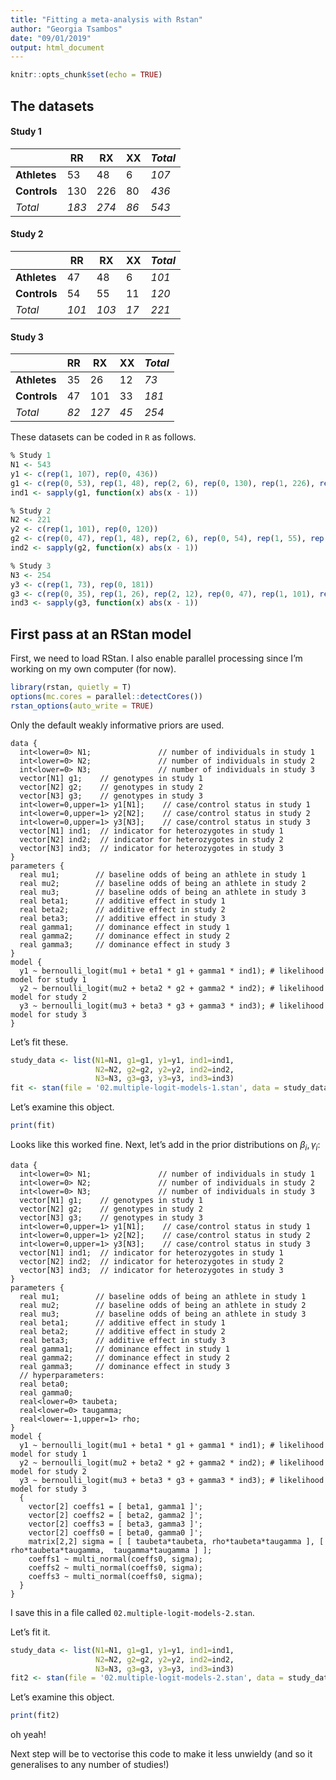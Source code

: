 ```yaml
---
title: "Fitting a meta-analysis with Rstan"
author: "Georgia Tsambos"
date: "09/01/2019"
output: html_document
---
```


```r
knitr::opts_chunk$set(echo = TRUE)
```

## The datasets

#### Study 1

|              | **RR**  | **RX**  | **XX** | *Total* |
|--------------|---------|---------|--------|---------|
| **Athletes** | 53      | 48      | 6      | *107*   |
| **Controls** | 130     | 226     | 80     | *436*   |
| *Total*      | *183*   | *274*   | *86*   | *543*   |


#### Study 2

|              | **RR**  | **RX**  | **XX** | *Total* |
|--------------|---------|---------|--------|---------|
| **Athletes** | 47      | 48      | 6      | *101*   |
| **Controls** | 54      | 55      | 11     | *120*   |
| *Total*      | *101*   | *103*   | *17*   | *221*   |


#### Study 3

|              | **RR**  | **RX**  | **XX** | *Total* |
|--------------|---------|---------|--------|---------|
| **Athletes** | 35      | 26      | 12     | *73*    |
| **Controls** | 47      | 101     | 33     | *181*   |
| *Total*      | *82*    | *127*   | *45*   | *254*   |

These datasets can be coded in `R` as follows.

```r

% Study 1
N1 <- 543
y1 <- c(rep(1, 107), rep(0, 436))
g1 <- c(rep(0, 53), rep(1, 48), rep(2, 6), rep(0, 130), rep(1, 226), rep(2, 80))
ind1 <- sapply(g1, function(x) abs(x - 1))

% Study 2
N2 <- 221
y2 <- c(rep(1, 101), rep(0, 120))
g2 <- c(rep(0, 47), rep(1, 48), rep(2, 6), rep(0, 54), rep(1, 55), rep(2, 11))
ind2 <- sapply(g2, function(x) abs(x - 1))

% Study 3
N3 <- 254
y3 <- c(rep(1, 73), rep(0, 181))
g3 <- c(rep(0, 35), rep(1, 26), rep(2, 12), rep(0, 47), rep(1, 101), rep(2, 33))
ind3 <- sapply(g3, function(x) abs(x - 1))
```


## First pass at an RStan model

First, we need to load RStan. I also enable parallel processing since I'm working on my own computer (for now).

```r
library(rstan, quietly = T)
options(mc.cores = parallel::detectCores())
rstan_options(auto_write = TRUE)
```

Only the default weakly informative priors are used.
```
data {
  int<lower=0> N1;               // number of individuals in study 1
  int<lower=0> N2;               // number of individuals in study 2
  int<lower=0> N3;               // number of individuals in study 3
  vector[N1] g1;    // genotypes in study 1
  vector[N2] g2;    // genotypes in study 2
  vector[N3] g3;    // genotypes in study 3
  int<lower=0,upper=1> y1[N1];    // case/control status in study 1
  int<lower=0,upper=1> y2[N2];    // case/control status in study 2
  int<lower=0,upper=1> y3[N3];    // case/control status in study 3
  vector[N1] ind1;  // indicator for heterozygotes in study 1
  vector[N2] ind2;  // indicator for heterozygotes in study 2
  vector[N3] ind3;  // indicator for heterozygotes in study 3
}
parameters {
  real mu1;        // baseline odds of being an athlete in study 1
  real mu2;        // baseline odds of being an athlete in study 2
  real mu3;        // baseline odds of being an athlete in study 3
  real beta1;      // additive effect in study 1
  real beta2;      // additive effect in study 2
  real beta3;      // additive effect in study 3
  real gamma1;     // dominance effect in study 1
  real gamma2;     // dominance effect in study 2
  real gamma3;     // dominance effect in study 3
}
model {
  y1 ~ bernoulli_logit(mu1 + beta1 * g1 + gamma1 * ind1); # likelihood model for study 1
  y2 ~ bernoulli_logit(mu2 + beta2 * g2 + gamma2 * ind2); # likelihood model for study 2
  y3 ~ bernoulli_logit(mu3 + beta3 * g3 + gamma3 * ind3); # likelihood model for study 3
}
```
Let's fit these.
```r
study_data <- list(N1=N1, g1=g1, y1=y1, ind1=ind1,
                   N2=N2, g2=g2, y2=y2, ind2=ind2,
                   N3=N3, g3=g3, y3=y3, ind3=ind3)
fit <- stan(file = '02.multiple-logit-models-1.stan', data = study_data)
```
Let's examine this object.
```r
print(fit)
```

Looks like this worked fine.
Next, let's add in the prior distributions on $\beta_i, \gamma_i$:

```
data {
  int<lower=0> N1;               // number of individuals in study 1
  int<lower=0> N2;               // number of individuals in study 2
  int<lower=0> N3;               // number of individuals in study 3
  vector[N1] g1;    // genotypes in study 1
  vector[N2] g2;    // genotypes in study 2
  vector[N3] g3;    // genotypes in study 3
  int<lower=0,upper=1> y1[N1];    // case/control status in study 1
  int<lower=0,upper=1> y2[N2];    // case/control status in study 2
  int<lower=0,upper=1> y3[N3];    // case/control status in study 3
  vector[N1] ind1;  // indicator for heterozygotes in study 1
  vector[N2] ind2;  // indicator for heterozygotes in study 2
  vector[N3] ind3;  // indicator for heterozygotes in study 3
}
parameters {
  real mu1;        // baseline odds of being an athlete in study 1
  real mu2;        // baseline odds of being an athlete in study 2
  real mu3;        // baseline odds of being an athlete in study 3
  real beta1;      // additive effect in study 1
  real beta2;      // additive effect in study 2
  real beta3;      // additive effect in study 3
  real gamma1;     // dominance effect in study 1
  real gamma2;     // dominance effect in study 2
  real gamma3;     // dominance effect in study 3
  // hyperparameters:
  real beta0;
  real gamma0;
  real<lower=0> taubeta;
  real<lower=0> taugamma;
  real<lower=-1,upper=1> rho;
}
model {
  y1 ~ bernoulli_logit(mu1 + beta1 * g1 + gamma1 * ind1); # likelihood model for study 1
  y2 ~ bernoulli_logit(mu2 + beta2 * g2 + gamma2 * ind2); # likelihood model for study 2
  y3 ~ bernoulli_logit(mu3 + beta3 * g3 + gamma3 * ind3); # likelihood model for study 3
  {
    vector[2] coeffs1 = [ beta1, gamma1 ]';
    vector[2] coeffs2 = [ beta2, gamma2 ]';
    vector[2] coeffs3 = [ beta3, gamma3 ]';
    vector[2] coeffs0 = [ beta0, gamma0 ]';
    matrix[2,2] sigma = [ [ taubeta*taubeta, rho*taubeta*taugamma ], [ rho*taubeta*taugamma,  taugamma*taugamma ] ];
    coeffs1 ~ multi_normal(coeffs0, sigma);
    coeffs2 ~ multi_normal(coeffs0, sigma);
    coeffs3 ~ multi_normal(coeffs0, sigma);
  }
}

```
I save this in a file called `02.multiple-logit-models-2.stan`.

Let's fit it.
```r
study_data <- list(N1=N1, g1=g1, y1=y1, ind1=ind1,
                   N2=N2, g2=g2, y2=y2, ind2=ind2,
                   N3=N3, g3=g3, y3=y3, ind3=ind3)
fit2 <- stan(file = '02.multiple-logit-models-2.stan', data = study_data)
```
Let's examine this object.
```r
print(fit2)
```
oh yeah!

Next step will be to vectorise this code to make it less unwieldy (and so it generalises to any number of studies!)